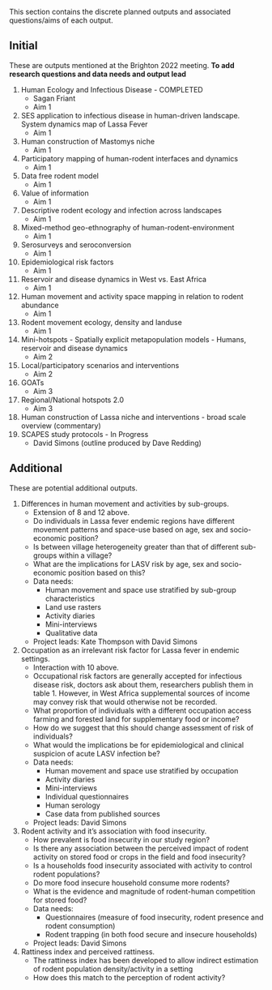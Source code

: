 This section contains the discrete planned outputs and associated questions/aims of each output.

## Initial

These are outputs mentioned at the Brighton 2022 meeting. **To add research questions and data needs and output lead**

1.  Human Ecology and Infectious Disease - COMPLETED
    -   Sagan Friant
    -   Aim 1
2.  SES application to infectious disease in human-driven landscape. System dynamics map of Lassa Fever
    -   Aim 1
3.  Human construction of Mastomys niche
    -   Aim 1
4.  Participatory mapping of human-rodent interfaces and dynamics
    -   Aim 1
5.  Data free rodent model
    -   Aim 1
6.  Value of information
    -   Aim 1
7.  Descriptive rodent ecology and infection across landscapes
    -   Aim 1
8.  Mixed-method geo-ethnography of human-rodent-environment
    -   Aim 1
9.  Serosurveys and seroconversion
    -   Aim 1
10. Epidemiological risk factors
    -   Aim 1
11. Reservoir and disease dynamics in West vs. East Africa
    -   Aim 1
12. Human movement and activity space mapping in relation to rodent abundance
    -   Aim 1
13. Rodent movement ecology, density and landuse
    -   Aim 1
14. Mini-hotspots - Spatially explicit metapopulation models - Humans, reservoir and disease dynamics
    -   Aim 2
15. Local/participatory scenarios and interventions
    -   Aim 2
16. GOATs
    -   Aim 3
17. Regional/National hotspots 2.0
    -   Aim 3
18. Human construction of Lassa niche and interventions - broad scale overview (commentary)
19. SCAPES study protocols - In Progress
    -   David Simons (outline produced by Dave Redding)

## Additional

These are potential additional outputs.

1. Differences in human movement and activities by sub-groups. 
    -   Extension of 8 and 12 above.
    -   Do individuals in Lassa fever endemic regions have different movement patterns and space-use based on age, sex and socio-economic position?
    -   Is between village heterogeneity greater than that of different sub-groups within a village?
    -   What are the implications for LASV risk by age, sex and socio-economic position based on this?
    -   Data needs: 
        -   Human movement and space use stratified by sub-group characteristics
        -   Land use rasters
        -   Activity diaries
        -   Mini-interviews
        -   Qualitative data
    -   Project leads: Kate Thompson with David Simons
2. Occupation as an irrelevant risk factor for Lassa fever in endemic settings.
    -   Interaction with 10 above.
    -   Occupational risk factors are generally accepted for infectious disease risk, doctors ask about them, researchers publish them in table 1. However, in West Africa supplemental sources of income may convey risk that would otherwise not be recorded.
    -   What proportion of individuals with a different occupation access farming and forested land for supplementary food or income?
    -   How do we suggest that this should change assessment of risk of individuals?
    -   What would the implications be for epidemiological and clinical suspicion of acute LASV infection be?
    -   Data needs:
        -   Human movement and space use stratified by occupation
        -   Activity diaries
        -   Mini-interviews
        -   Individual questionnaires
        -   Human serology
        -   Case data from published sources
    -   Project leads: David Simons
3. Rodent activity and it's association with food insecurity.
    -   How prevalent is food insecurity in our study region?
    -   Is there any association between the perceived impact of rodent activity on stored food or crops in the field and food insecurity?
    -   Is a households food insecurity associated with activity to control rodent populations?
    -   Do more food insecure household consume more rodents?
    -   What is the evidence and magnitude of rodent-human competition for stored food?
    -   Data needs:
        -   Questionnaires (measure of food insecurity, rodent presence and rodent consumption)
        -   Rodent trapping (in both food secure and insecure households)
    -   Project leads: David Simons
4. Rattiness index and perceived rattiness.
    -   The rattiness index has been developed to allow indirect estimation of rodent population density/activity in a setting
    -   How does this match to the perception of rodent activity?